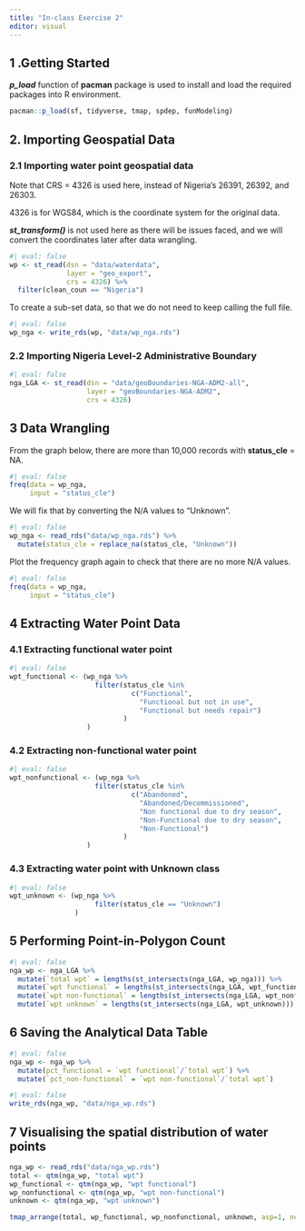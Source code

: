 ```yaml
---
title: "In-class Exercise 2"
editor: visual
---
```


## 1 .Getting Started

***p_load*** function of **pacman** package is used to install and load the required packages into R environment.

```r
pacman::p_load(sf, tidyverse, tmap, spdep, funModeling)
```

## 2. Importing Geospatial Data

### 2.1 Importing water point geospatial data

Note that CRS = 4326 is used here, instead of Nigeria's 26391, 26392, and 26303.

4326 is for WGS84, which is the coordinate system for the original data.

***st_transform()*** is not used here as there will be issues faced, and we will convert the coordinates later after data wrangling.

```r
#| eval: false
wp <- st_read(dsn = "data/waterdata",
              layer = "geo_export",
              crs = 4326) %>%
  filter(clean_coun == "Nigeria")
```

To create a sub-set data, so that we do not need to keep calling the full file.

```r
#| eval: false
wp_nga <- write_rds(wp, "data/wp_nga.rds")
```

### 2.2 Importing Nigeria Level-2 Administrative Boundary

```r
#| eval: false
nga_LGA <- st_read(dsn = "data/geoBoundaries-NGA-ADM2-all",
                   layer = "geoBoundaries-NGA-ADM2",
                   crs = 4326)
```

## 3 Data Wrangling

From the graph below, there are more than 10,000 records with **status_cle** = NA.

```r
#| eval: false
freq(data = wp_nga,
     input = "status_cle")
```

We will fix that by converting the N/A values to "Unknown".

```r
#| eval: false
wp_nga <- read_rds("data/wp_nga.rds") %>%
  mutate(status_cle = replace_na(status_cle, "Unknown"))
```

Plot the frequency graph again to check that there are no more N/A values.

```r
#| eval: false
freq(data = wp_nga,
     input = "status_cle")
```

## 4 Extracting Water Point Data

### 4.1 Extracting functional water point

```r
#| eval: false
wpt_functional <- (wp_nga %>%
                     filter(status_cle %in%
                              c("Functional",
                                "Functional but not in use",
                                "Functional but needs repair")
                            )
                   )
```

### 4.2 Extracting non-functional water point

```r
#| eval: false
wpt_nonfunctional <- (wp_nga %>%
                     filter(status_cle %in%
                              c("Abandoned",
                                "Abandoned/Decommissioned",
                                "Non functional due to dry season",
                                "Non-Functional due to dry season",
                                "Non-Functional")
                            )
                   )
```

### 4.3 Extracting water point with Unknown class

```r
#| eval: false
wpt_unknown <- (wp_nga %>%
                     filter(status_cle == "Unknown")
                )
```

## 5 Performing Point-in-Polygon Count

```r
#| eval: false
nga_wp <- nga_LGA %>% 
  mutate(`total wpt` = lengths(st_intersects(nga_LGA, wp_nga))) %>%
  mutate(`wpt functional` = lengths(st_intersects(nga_LGA, wpt_functional))) %>%
  mutate(`wpt non-functional` = lengths(st_intersects(nga_LGA, wpt_nonfunctional))) %>%
  mutate(`wpt unknown` = lengths(st_intersects(nga_LGA, wpt_unknown)))
```

## 6 Saving the Analytical Data Table

```r
#| eval: false
nga_wp <- nga_wp %>%
  mutate(pct_functional = `wpt functional`/`total wpt`) %>%
  mutate(`pct_non-functional` = `wpt non-functional`/`total wpt`)
```

```r
#| eval: false
write_rds(nga_wp, "data/nga_wp.rds")
```

## 7 Visualising the spatial distribution of water points

```r
nga_wp <- read_rds("data/nga_wp.rds")
total <- qtm(nga_wp, "total wpt")
wp_functional <- qtm(nga_wp, "wpt functional")
wp_nonfunctional <- qtm(nga_wp, "wpt non-functional")
unknown <- qtm(nga_wp, "wpt unknown")

tmap_arrange(total, wp_functional, wp_nonfunctional, unknown, asp=1, ncol=2)
```
